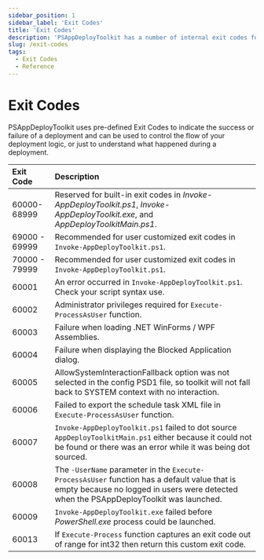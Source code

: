 ```yaml
---
sidebar_position: 1
sidebar_label: 'Exit Codes'
title: 'Exit Codes'
description: 'PSAppDeployToolkit has a number of internal exit codes for any issues that may occur.'
slug: /exit-codes
tags:
  - Exit Codes
  - Reference
---
```


# Exit Codes

PSAppDeployToolkit uses pre-defined Exit Codes to indicate the success or failure of a deployment and can be used to control the flow of your deployment logic, or just to understand what happened during a deployment.

| Exit Code     | Description                                                                                                                                                                            |
| :------------ | :------------------------------------------------------------------------------------------------------------------------------------------------------------------------------------- |
| 60000-68999   | Reserved for built-in exit codes in _Invoke-AppDeployToolkit.ps1_, _Invoke-AppDeployToolkit.exe_, and _AppDeployToolkitMain.ps1_.                                                                |
| 69000 - 69999 | Recommended for user customized exit codes in `Invoke-AppDeployToolkit.ps1`.                                                                                                                |
| 70000 - 79999 | Recommended for user customized exit codes in `Invoke-AppDeployToolkit.ps1`.                                                                                                                |
| 60001         | An error occurred in `Invoke-AppDeployToolkit.ps1`. Check your script syntax use.                                                                                                           |
| 60002         | Administrator privileges required for `Execute-ProcessAsUser` function.                                                                                                                |
| 60003         | Failure when loading .NET WinForms / WPF Assemblies.                                                                                                                                   |
| 60004         | Failure when displaying the Blocked Application dialog.                                                                                                                                |
| 60005         | AllowSystemInteractionFallback option was not selected in the config PSD1 file, so toolkit will not fall back to SYSTEM context with no interaction.                                    |
| 60006         | Failed to export the schedule task XML file in `Execute-ProcessAsUser` function.                                                                                                       |
| 60007         | `Invoke-AppDeployToolkit.ps1` failed to dot source `AppDeployToolkitMain.ps1` either because it could not be found or there was an error while it was being dot sourced.                    |
| 60008         | The `-UserName` parameter in the `Execute-ProcessAsUser` function has a default value that is empty because no logged in users were detected when the PSAppDeployToolkit was launched. |
| 60009         | `Invoke-AppDeployToolkit.exe` failed before _PowerShell.exe_ process could be launched.                                                                                                     |
| 60013         | If `Execute-Process` function captures an exit code out of range for int32 then return this custom exit code.                                                                          |

